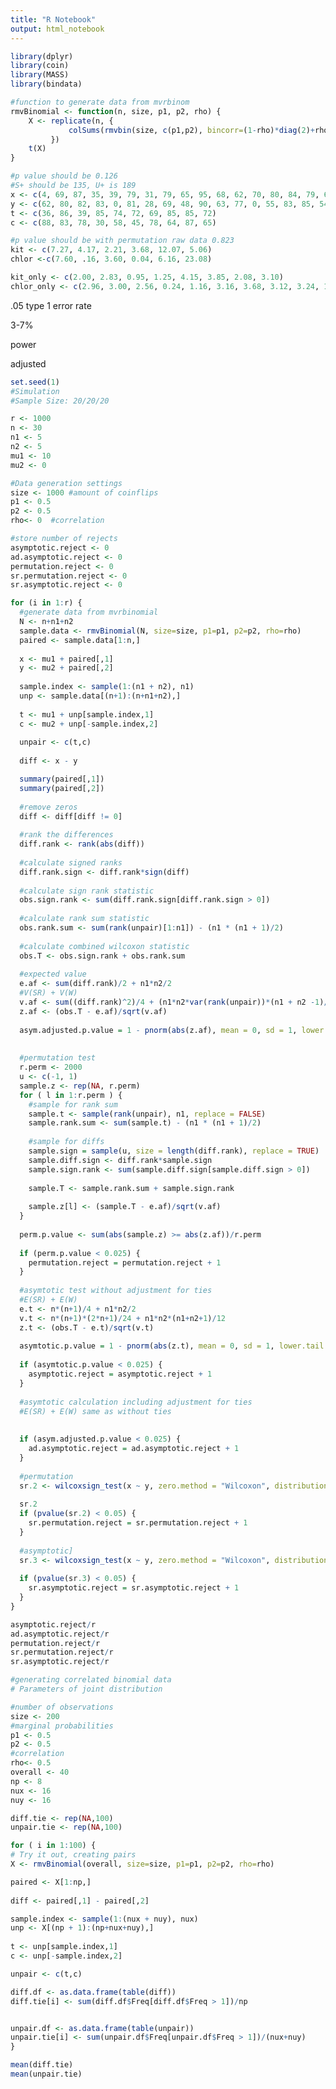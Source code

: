 ---
title: "R Notebook"
output: html_notebook
---

```{r, echo=FALSE}
library(dplyr)
library(coin)
library(MASS)
library(bindata)

#function to generate data from mvrbinom
rmvBinomial <- function(n, size, p1, p2, rho) {
    X <- replicate(n, {
             colSums(rmvbin(size, c(p1,p2), bincorr=(1-rho)*diag(2)+rho))
         })
    t(X)
}

```

```{r}
#p value should be 0.126
#S+ should be 135, U+ is 189
x <- c(4, 69, 87, 35, 39, 79, 31, 79, 65, 95, 68, 62, 70, 80, 84, 79, 66, 75, 59, 77)
y <- c(62, 80, 82, 83, 0, 81, 28, 69, 48, 90, 63, 77, 0, 55, 83, 85, 54, 72, 58, 68)
t <- c(36, 86, 39, 85, 74, 72, 69, 85, 85, 72)
c <- c(88, 83, 78, 30, 58, 45, 78, 64, 87, 65)

#p value should be with permutation raw data 0.823
kit <- c(7.27, 4.17, 2.21, 3.68, 12.07, 5.06)
chlor <-c(7.60, .16, 3.60, 0.04, 6.16, 23.08)

kit_only <- c(2.00, 2.83, 0.95, 1.25, 4.15, 3.85, 2.08, 3.10)
chlor_only <- c(2.96, 3.00, 2.56, 0.24, 1.16, 3.16, 3.68, 3.12, 3.24, 1.80, 2.72, 2.36, 3.23, 3.80, 3.20, 4.80)
```
.05 type 1 error rate 

3-7%

power

adjusted
```{r}
set.seed(1)
#Simulation 
#Sample Size: 20/20/20

r <- 1000
n <- 30
n1 <- 5
n2 <- 5
mu1 <- 10
mu2 <- 0

#Data generation settings 
size <- 1000 #amount of coinflips
p1 <- 0.5
p2 <- 0.5
rho<- 0  #correlation

#store number of rejects
asymptotic.reject <- 0
ad.asymptotic.reject <- 0
permutation.reject <- 0
sr.permutation.reject <- 0
sr.asymptotic.reject <- 0

for (i in 1:r) {
  #generate data from mvrbinomial
  N <- n+n1+n2
  sample.data <- rmvBinomial(N, size=size, p1=p1, p2=p2, rho=rho)
  paired <- sample.data[1:n,]
  
  x <- mu1 + paired[,1]
  y <- mu2 + paired[,2]
  
  sample.index <- sample(1:(n1 + n2), n1)
  unp <- sample.data[(n+1):(n+n1+n2),]
  
  t <- mu1 + unp[sample.index,1]
  c <- mu2 + unp[-sample.index,2]
  
  unpair <- c(t,c)
  
  diff <- x - y

  summary(paired[,1])
  summary(paired[,2])
  
  #remove zeros
  diff <- diff[diff != 0]
  
  #rank the differences
  diff.rank <- rank(abs(diff))
  
  #calculate signed ranks
  diff.rank.sign <- diff.rank*sign(diff)
  
  #calculate sign rank statistic 
  obs.sign.rank <- sum(diff.rank.sign[diff.rank.sign > 0])
  
  #calculate rank sum statistic
  obs.rank.sum <- sum(rank(unpair)[1:n1]) - (n1 * (n1 + 1)/2)
  
  #calculate combined wilcoxon statistic
  obs.T <- obs.sign.rank + obs.rank.sum
  
  #expected value
  e.af <- sum(diff.rank)/2 + n1*n2/2
  #V(SR) + V(W) 
  v.af <- sum((diff.rank)^2)/4 + (n1*n2*var(rank(unpair))*(n1 + n2 -1)/n)/(n1 + n2 - 1)
  z.af <- (obs.T - e.af)/sqrt(v.af)
  
  asym.adjusted.p.value = 1 - pnorm(abs(z.af), mean = 0, sd = 1, lower.tail = TRUE)
  
  
  #permutation test 
  r.perm <- 2000
  u <- c(-1, 1)
  sample.z <- rep(NA, r.perm)
  for ( l in 1:r.perm ) {
    #sample for rank sum 
    sample.t <- sample(rank(unpair), n1, replace = FALSE)
    sample.rank.sum <- sum(sample.t) - (n1 * (n1 + 1)/2)
    
    #sample for diffs
    sample.sign = sample(u, size = length(diff.rank), replace = TRUE)
    sample.diff.sign <- diff.rank*sample.sign
    sample.sign.rank <- sum(sample.diff.sign[sample.diff.sign > 0])
  
    sample.T <- sample.rank.sum + sample.sign.rank
    
    sample.z[l] <- (sample.T - e.af)/sqrt(v.af)
  }
  
  perm.p.value <- sum(abs(sample.z) >= abs(z.af))/r.perm
  
  if (perm.p.value < 0.025) {
    permutation.reject = permutation.reject + 1
  }
  
  #asymtotic test without adjustment for ties 
  #E(SR) + E(W)
  e.t <- n*(n+1)/4 + n1*n2/2
  v.t <- n*(n+1)*(2*n+1)/24 + n1*n2*(n1+n2+1)/12
  z.t <- (obs.T - e.t)/sqrt(v.t)
  
  asymtotic.p.value = 1 - pnorm(abs(z.t), mean = 0, sd = 1, lower.tail = TRUE)
  
  if (asymtotic.p.value < 0.025) {
    asymptotic.reject = asymptotic.reject + 1
  }
  
  #asymtotic calculation including adjustment for ties 
  #E(SR) + E(W) same as without ties
  
  
  if (asym.adjusted.p.value < 0.025) {
    ad.asymptotic.reject = ad.asymptotic.reject + 1
  }
  
  #permutation
  sr.2 <- wilcoxsign_test(x ~ y, zero.method = "Wilcoxon", distribution = "exact")
  
  sr.2
  if (pvalue(sr.2) < 0.05) {
    sr.permutation.reject = sr.permutation.reject + 1
  }
  
  #asymptotic]
  sr.3 <- wilcoxsign_test(x ~ y, zero.method = "Wilcoxon", distribution = "asymptotic")
  
  if (pvalue(sr.3) < 0.05) {
    sr.asymptotic.reject = sr.asymptotic.reject + 1
  }
}

asymptotic.reject/r
ad.asymptotic.reject/r 
permutation.reject/r
sr.permutation.reject/r
sr.asymptotic.reject/r
```

```{r}
#generating correlated binomial data
# Parameters of joint distribution

#number of observations
size <- 200
#marginal probabilities
p1 <- 0.5
p2 <- 0.5
#correlation
rho<- 0.5
overall <- 40
np <- 8
nux <- 16
nuy <- 16

diff.tie <- rep(NA,100)
unpair.tie <- rep(NA,100)

for ( i in 1:100) {
# Try it out, creating pairs
X <- rmvBinomial(overall, size=size, p1=p1, p2=p2, rho=rho)

paired <- X[1:np,]
  
diff <- paired[,1] - paired[,2]

sample.index <- sample(1:(nux + nuy), nux)
unp <- X[(np + 1):(np+nux+nuy),]
  
t <- unp[sample.index,1]
c <- unp[-sample.index,2]

unpair <- c(t,c)

diff.df <- as.data.frame(table(diff))
diff.tie[i] <- sum(diff.df$Freq[diff.df$Freq > 1])/np


unpair.df <- as.data.frame(table(unpair))
unpair.tie[i] <- sum(unpair.df$Freq[unpair.df$Freq > 1])/(nux+nuy)
}

mean(diff.tie)
mean(unpair.tie)
```



